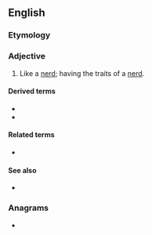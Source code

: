 ==English==

===Etymology===
{{suffix|nerd|ish|lang=en}}

===Adjective===
{{en-adj}}

# Like a [[nerd]]; having the traits of a [[nerd]].

====Derived terms====
* {{l|en|nerdishly}}
* {{l|en|nerdishness}}

====Related terms====
* {{l|en|nerdy}}

====See also====
* {{l|en|geekish}}

===Anagrams===
* {{anagrams|en|hinders|shrined}}